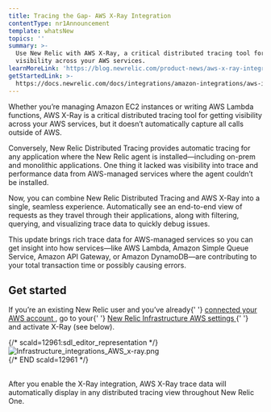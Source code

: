 ```yaml
---
title: Tracing the Gap- AWS X-Ray Integration
contentType: nr1Announcement
template: whatsNew
topics: ''
summary: >-
  Use New Relic with AWS X-Ray, a critical distributed tracing tool for getting
  visibility across your AWS services.
learnMoreLink: 'https://blog.newrelic.com/product-news/aws-x-ray-integration/'
getStartedLink: >-
  https://docs.newrelic.com/docs/integrations/amazon-integrations/aws-integrations-list/aws-x-ray-monitoring-integration
---
```


<div>
  <p />
  <p>
    Whether you’re managing Amazon EC2 instances or writing AWS Lambda
    functions, AWS X-Ray is a critical distributed tracing tool for getting
    visibility across your AWS services, but it doesn’t automatically capture
    all calls outside of AWS.
  </p>
  <p>
    Conversely, New Relic Distributed Tracing provides automatic tracing for any
    application where the New Relic agent is installed—including on-prem and
    monolithic applications. One thing it lacked was visibility into trace and
    performance data from AWS-managed services where the agent couldn’t be
    installed.
  </p>
  <p>
    Now, you can combine New Relic Distributed Tracing and AWS X-Ray into a
    single, seamless experience. Automatically see an end-to-end view of
    requests as they travel through their applications, along with filtering,
    querying, and visualizing trace data to quickly debug issues.
  </p>
  <p>
    This update brings rich trace data for AWS-managed services so you can get
    insight into how services—like AWS Lambda, Amazon Simple Queue Service,
    Amazon API Gateway, or Amazon DynamoDB—are contributing to your total
    transaction time or possibly causing errors.
  </p>
  <h2 id="get-started">Get started</h2>
  <p>
    If you’re an existing New Relic user and you’ve already{' '}
    <a href="https://docs.newrelic.com/docs/integrations/amazon-integrations/get-started/connect-aws-infrastructure">
      connected your AWS account
    </a>
    , go to your{' '}
    <a href="https://infrastructure.newrelic.com">
      New Relic Infrastructure AWS settings
    </a>{' '}
    and activate X-Ray (see below).
  </p>
  <div
    className="dnd-atom-wrapper type-image context-sdl_editor_representation"
    contentEditable="false"
  >
    <div className="dnd-drop-wrapper">
      {/* scald=12961:sdl_editor_representation */}
      <div className="image">
        <img
          typeof="foaf:Image"
          src="https://docs-dev.newrelic.com/sites/default/files/thumbnails/image/Infrastructure_integrations_AWS_x-ray.png"
          width={777}
          height={682}
          alt="Infrastructure_integrations_AWS_x-ray.png"
          title="Infrastructure_integrations_AWS_x-ray.png"
        />
      </div>
      {/* END scald=12961 */}
    </div>
    <div className="dnd-legend-wrapper" contentEditable="true" />
  </div>
  <p>
    After you enable the X-Ray integration, AWS X-Ray trace data will
    automatically display in any distributed tracing view throughout New Relic
    One.
  </p>
</div>
